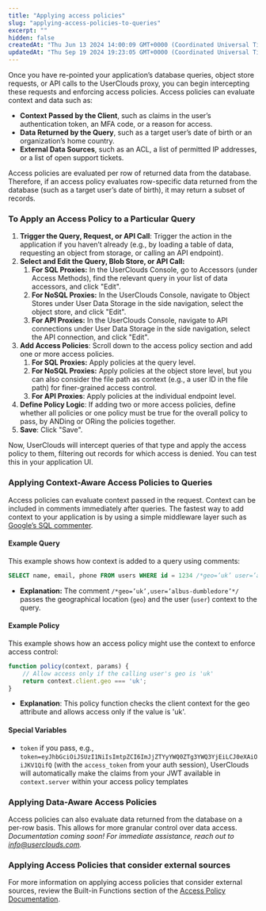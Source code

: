 ```yaml
---
title: "Applying access policies"
slug: "applying-access-policies-to-queries"
excerpt: ""
hidden: false
createdAt: "Thu Jun 13 2024 14:00:09 GMT+0000 (Coordinated Universal Time)"
updatedAt: "Thu Sep 19 2024 19:23:05 GMT+0000 (Coordinated Universal Time)"
---
```

Once you have re-pointed your application’s database queries, object store requests, or API calls to the UserClouds proxy, you can begin intercepting these requests and enforcing access policies. Access policies can evaluate context and data such as:

- **Context Passed by the Client**, such as claims in the user’s authentication token, an MFA code, or a reason for access.
- **Data Returned by the Query**, such as a target user’s date of birth or an organization’s home country.
- **External Data Sources**, such as an ACL, a list of permitted IP addresses, or a list of open support tickets.

Access policies are evaluated per row of returned data from the database. Therefore, if an access policy evaluates row-specific data returned from the database (such as a target user’s date of birth), it may return a subset of records.

### To Apply an Access Policy to a Particular Query

1. **Trigger the Query, Request, or API Call**: Trigger the action in the application if you haven’t already (e.g., by loading a table of data, requesting an object from storage, or calling an API endpoint).
2. **Select and Edit the Query, Blob Store, or API Call:**
   1. **For SQL Proxies:** In the UserClouds Console, go to Accessors (under Access Methods), find the relevant query in your list of data accessors, and click "Edit".
   2. **For NoSQL Proxies:** In the UserClouds Console, navigate to Object Stores under User Data Storage in the side navigation, select the object store, and click "Edit".
   3. **For API Proxies:** In the UserClouds Console, navigate to API connections under User Data Storage in the side navigation, select the API connection, and click "Edit".
3. **Add Access Policies**: Scroll down to the access policy section and add one or more access policies.
   1. **For SQL Proxies:** Apply policies at the query level.
   2. **For NoSQL Proxies:** Apply policies at the object store level, but you can also consider the file path as context (e.g., a user ID in the file path) for finer-grained access control.
   3. **For API Proxies**: Apply policies at the individual endpoint level.
4. **Define Policy Logic**: If adding two or more access policies, define whether all policies or one policy must be true for the overall policy to pass, by ANDing or ORing the policies together.
5. **Save**: Click "Save".

Now, UserClouds will intercept queries of that type and apply the access policy to them, filtering out records for which access is denied. You can test this in your application UI.

### Applying Context-Aware Access Policies to Queries

Access policies can evaluate context passed in the request. Context can be included in comments immediately after queries. The fastest way to add context to your application is by using a simple middleware layer such as [Google’s SQL commenter](https://google.github.io/sqlcommenter/#:~:text=sqlcommenter%20is%20a%20suite,code%20that%20caused%20its%20execution.).

#### Example Query

This example shows how context is added to a query using comments:

```sql
SELECT name, email, phone FROM users WHERE id = 1234 /*geo=’uk’ user=’albus-dumbledore’*/
```

- **Explanation:** The comment `/*geo=’uk’,user=’albus-dumbledore’*/` passes the geographical location (`geo`) and the user (`user`) context to the query.

#### Example Policy

This example shows how an access policy might use the context to enforce access control:

```javascript
function policy(context, params) {  
    // Allow access only if the calling user's geo is 'uk'  
    return context.client.geo === 'uk';  
}
```

- **Explanation**: This policy function checks the client context for the geo attribute and allows access only if the value is 'uk'.

#### Special Variables

- `token` if you pass, e.g., `token=eyJhbGciOiJSUzI1NiIsImtpZCI6ImJjZTYyYWQ0ZTg3YWQ3YjEiLCJ0eXAiOiJKV1QifQ` (with the `access_token` from your auth session), UserClouds will automatically make the claims from your JWT available in `context.server` within your access policy templates

### Applying Data-Aware Access Policies

Access policies can also evaluate data returned from the database on a per-row basis. This allows for more granular control over data access. _Documentation coming soon! For immediate assistance, reach out to [info@userclouds.com](mailto:info@userclouds.com)._

### Applying Access Policies that consider external sources

For more information on applying access policies that consider external sources, review the Built-in Functions section of the [Access Policy Documentation](/docs/access-policies-1#built-in-functions.).
